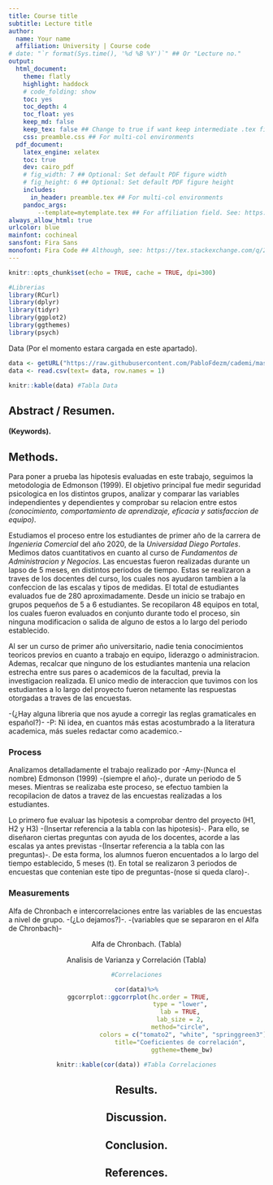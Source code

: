 ```yaml
---
title: Course title
subtitle: Lecture title
author:
  name: Your name
  affiliation: University | Course code
# date: "`r format(Sys.time(), '%d %B %Y')`" ## Or "Lecture no."
output: 
  html_document:
    theme: flatly
    highlight: haddock
    # code_folding: show
    toc: yes
    toc_depth: 4
    toc_float: yes
    keep_md: false
    keep_tex: false ## Change to true if want keep intermediate .tex file
    css: preamble.css ## For multi-col environments
  pdf_document:
    latex_engine: xelatex
    toc: true
    dev: cairo_pdf
    # fig_width: 7 ## Optional: Set default PDF figure width
    # fig_height: 6 ## Optional: Set default PDF figure height
    includes:
      in_header: preamble.tex ## For multi-col environments
    pandoc_args:
        --template=mytemplate.tex ## For affiliation field. See: https://bit.ly/2T191uZ
always_allow_html: true
urlcolor: blue
mainfont: cochineal
sansfont: Fira Sans
monofont: Fira Code ## Although, see: https://tex.stackexchange.com/q/294362
---
```


```r
knitr::opts_chunk$set(echo = TRUE, cache = TRUE, dpi=300)
```

```r
#Librerias
library(RCurl)
library(dplyr)
library(tidyr)
library(ggplot2)
library(ggthemes)
library(psych)
```

Data (Por el momento estara cargada en este apartado).
```r
data <- getURL("https://raw.githubusercontent.com/PabloFdezm/cademi/master/new_data.csv?token=AQWVYHXS7QYQW5UWESIDJGC7MV63U")
data <- read.csv(text= data, row.names = 1)
```

```r
knitr::kable(data) #Tabla Data
```

## Abstract / Resumen.
#### (Keywords).

## Methods.

Para poner a prueba las hipotesis evaluadas en este trabajo, seguimos la metodologia de Edmonson (1999). El objetivo principal fue medir seguridad psicologica en los distintos grupos, analizar y comparar las variables independientes y dependientes y comprobar su relacion entre estos *(conocimiento, comportamiento de aprendizaje, eficacia y satisfaccion de equipo)*.

Estudiamos el proceso entre los estudiantes de primer año de la carrera de *Ingenieria Comercial* del año 2020, de la *Universidad Diego Portales*. Medimos datos cuantitativos en cuanto al curso de *Fundamentos de Administracion y Negocios*. Las encuestas fueron realizadas durante un lapso de 5 meses, en distintos periodos de tiempo. Estas se realizaron a traves de los docentes del curso, los cuales nos ayudaron tambien a la confeccion de las escalas y tipos de medidas. El total de estudiantes evaluados fue de 280 aproximadamente. Desde un inicio se trabajo en grupos pequeños de 5 a 6 estudiantes. Se recopilaron 48 equipos en total, los cuales fueron evaluados en conjunto durante todo el proceso, sin ninguna modificacion o salida de alguno de estos a lo largo del periodo establecido.

Al ser un curso de primer año universitario, nadie tenia conocimientos teoricos previos en cuanto a trabajo en equipo, liderazgo o administracion. Ademas, recalcar que ninguno de los estudiantes mantenia una relacion estrecha entre sus pares o academicos de la facultad, previa la investigacion realizada. El unico medio de interaccion que tuvimos con los estudiantes a lo largo del proyecto fueron netamente las respuestas otorgadas a traves de las encuestas.

-(¿Hay alguna libreria que nos ayude a corregir las reglas gramaticales en español?)-
-P: Ni idea, en cuantos más estas acostumbrado a la literatura academica, más sueles redactar como academico.-


### Process

Analizamos detalladamente el trabajo realizado por -Amy-(Nunca el nombre) Edmonson (1999) -(siempre el año)-, durate un periodo de 5 meses. Mientras se realizaba este proceso, se efectuo tambien la recopilacion de datos a travez de las encuestas realizadas a los estudiantes.

Lo primero fue evaluar las hipotesis a comprobar dentro del proyecto (H1, H2 y H3) -(Insertar referencia a la tabla con las hipotesis)-. Para ello, se diseñaron ciertas preguntas con ayuda de los docentes, acorde a las escalas ya antes previstas -(Insertar referencia a la tabla con las preguntas)-. De esta forma, los alumnos fueron encuentados a lo largo del tiempo establecido, 5 meses (t). En total se realizaron 3 periodos de encuestas que contenian este tipo de preguntas-(nose si queda claro)-.


### Measurements

Alfa de Chronbach e intercorrelaciones entre las variables de las encuestas a nivel de grupo. -(¿Lo dejamos?)-. -(variables que se separaron en el Alfa de Chronbach)-

<CENTER>Alfa de Chronbach. (Tabla)

<CENTER>Analisis de Varianza y Correlación (Tabla)
```r
#Correlaciones

cor(data)%>%
  ggcorrplot::ggcorrplot(hc.order = TRUE, 
                         type = "lower", 
                         lab = TRUE, 
                         lab_size = 2, 
                         method="circle", 
                         colors = c("tomato2", "white", "springgreen3"), 
                         title="Coeficientes de correlación", 
                         ggtheme=theme_bw)

knitr::kable(cor(data)) #Tabla Correlaciones

```


## Results.

## Discussion.

## Conclusion.

## References.

